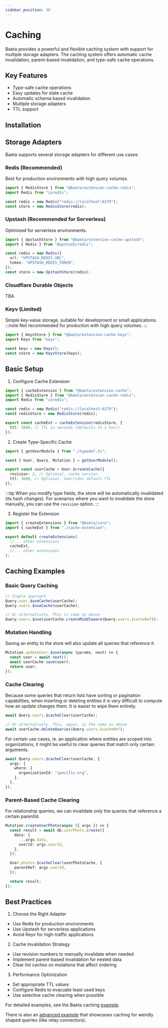 ```yaml
---
sidebar_position: 30
---
```


# Caching

Baeta provides a powerful and flexible caching system with support for multiple storage adapters. The caching system offers automatic cache invalidation, parent-based invalidation, and type-safe cache operations.

## Key Features

- Type-safe cache operations
- Easy updates for stale cache
- Automatic schema based invalidation
- Multiple storage adapters
- TTL support

## Installation


<PackageManagerAdd package="@baeta/extension-cache" />

## Storage Adapters

Baeta supports several storage adapters for different use cases:

### Redis (Recommended)

Best for production environments with high query volumes.

<PackageManagerAdd package="@baeta/extension-cache-redis ioredis" />

```typescript
import { RedisStore } from "@baeta/extension-cache-redis";
import Redis from "ioredis";

const redis = new Redis("redis://localhost:6379");
const store = new RedisStore(redis);
```

### Upstash (Recommended for Serverless)

Optimized for serverless environments.

<PackageManagerAdd package="@baeta/extension-cache-upstash @upstash/redis" />

```typescript
import { UpstashStore } from "@baeta/extension-cache-upstash";
import { Redis } from "@upstash/redis";

const redis = new Redis({
  url: "UPSTASH_REDIS_URL",
  token: "UPSTASH_REDIS_TOKEN",
});
const store = new UpstashStore(redis);
```

### Cloudflare Durable Objects

TBA

### Keyv (Limited)

Simple key-value storage, suitable for development or small applications.
:::note
Not recommended for production with high query volumes.
:::

<PackageManagerAdd package="@baeta/extension-cache-keyv keyv" />

```typescript
import { KeyvStore } from "@baeta/extension-cache-keyv";
import Keyv from "keyv";

const keyv = new Keyv();
const store = new KeyvStore(keyv);
```

## Basic Setup

1. Configure Cache Extension

```typescript
import { cacheExtension } from "@baeta/extension-cache";
import { RedisStore } from "@baeta/extension-cache-redis";
import Redis from "ioredis";

const redis = new Redis("redis://localhost:6379");
const redisStore = new RedisStore(redis);

export const cacheExt = cacheExtension(redisStore, {
  ttl: 3600, // TTL in seconds (defaults to 1 hour)
});
```

2. Create Type-Specific Cache

```typescript
import { getUserModule } from "./typedef.ts";

const { User, Query, Mutation } = getUserModule();

export const userCache = User.$createCache({
  revision: 2, // Optional, cache version
  ttl: 3600, // Optional, overrides default TTL
});
```

:::tip
When you modify type fields, the store will be automatically invalidated (its hash changes).
For scenarios where you want to invalidate the store manually, you can use the `revision` option.
:::

3. Register the Extension

```typescript
import { createExtensions } from "@baeta/core";
import { cacheExt } from "./cache-extension";

export default createExtensions(
  //... other extensions
  cacheExt,
  //... other extensions
);
```

## Caching Examples

### Basic Query Caching

```typescript
// Simple approach
Query.user.$useCache(userCache);
Query.users.$useCache(userCache);

// Or alternatively. This is same as above
Query.users.$use(userCache.createMiddleware(Query.users.$cacheRef));
```

### Mutation Handling

Saving an entity to the store will also update all queries that reference it.

```typescript
Mutation.updateUser.$use(async (params, next) => {
  const user = await next();
  await userCache.save(user);
  return user;
});
```

### Cache Clearing

Because some queries that return lists have sorting or pagination capabilities, when inserting or deleting entities it is very difficult to compute how an update changes them.
It is easier to wipe them entirely.

```typescript
await Query.users.$cacheClear(userCache);

// Or alternatively. This, again, is the same as above
await userCache.deleteQueries(Query.users.$cacheRef);
```

For certain use cases, ie. an application where entities are scoped into organizations, it might be useful to clear queries that match only certain arguments.

```typescript
await Query.users.$cacheClear(userCache, {
  args: {
    where: {
      organizationId: "specific-org",
    },
  },
});
```

### Parent-Based Cache Clearing

For relationship queries, we can invalidate only the queries that reference a certain parentId.

```typescript
Mutation.createUserPhoto(async ({ args }) => {
  const result = await db.userPhoto.create({
    data: {
      ...args.data,
      userId: args.userId,
    },
  });

  User.photos.$cacheClear(userPhotoCache, {
    parentRef: args.userId,
  });

  return result;
});
```

## Best Practices

1. Choose the Right Adapter

- Use Redis for production environments
- Use Upstash for serverless applications
- Avoid Keyv for high-traffic applications

2. Cache Invalidation Strategy

- Use revision numbers to manually invalidate when needed
- Implement parent-based invalidation for nested data
- Clear list caches on mutations that affect ordering

3. Performance Optimization

- Set appropriate TTL values
- Configure Redis to evacuate least used keys
- Use selective cache clearing when possible

For detailed examples, see the Baeta caching [example](https://github.com/andreisergiu98/baeta/tree/main/examples/cache).

There is also an [advanced example](https://github.com/andreisergiu98/baeta/tree/main/examples/cache-advanced) that showcases caching for weirdly shaped queries (like relay connectors).
